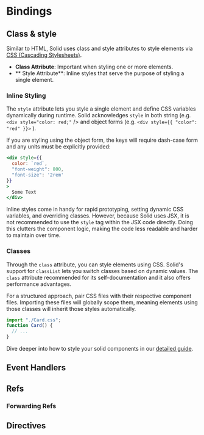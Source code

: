 # Bindings

## Class & style

Similar to HTML, Solid uses class  and style attributes to style elements via [CSS (Cascading Stylesheets)](https://developer.mozilla.org/en-US/docs/Glossary/CSS).

* **Class Attribute**: Important when styling one or more elements.
* ** Style Attribute**: Inline styles that serve the purpose of styling a single element.

### Inline Styling

The `style` attribute lets you style a single element and define CSS variables dynamically during runtime. 
Solid acknowledges `style` in both string (e.g. `<div style="color: red;"` /> and object forms  (e.g. `<div style={{ "color": "red" }}>` ).

If you are styling using the object form, the keys will require dash-case form and any units must be explicitly provided:

```jsx
<div style={{
  color: `red`,
  "font-weight": 800,
  "font-size": '2rem'
}}
>
  Some Text
</div>
```

Inline styles come in handy for rapid prototyping, setting dynamic CSS variables, and overriding classes. 
However, because Solid uses JSX, it is not recommended to use the `style` tag within the JSX code directly. 
Doing this clutters the component logic, making the code less readable and harder to maintain over time.

### Classes

Through the `class` attribute, you can style elements using CSS. 
Solid's support for `classList` lets you switch classes based on dynamic values. 
The `class` attribute recommended for its self-documentation and it also offers performance advantages. 

For a structured approach, pair CSS files with their respective component files. 
Importing these files will globally scope them, meaning elements using those classes will inherit those styles automatically. 

```jsx
import "./Card.css";
function Card() {
  // ...
}
```

Dive deeper into how to style your solid components in our [detailed guide](guides/styling-your-components).

## Event Handlers

## Refs

### Forwarding Refs

## Directives